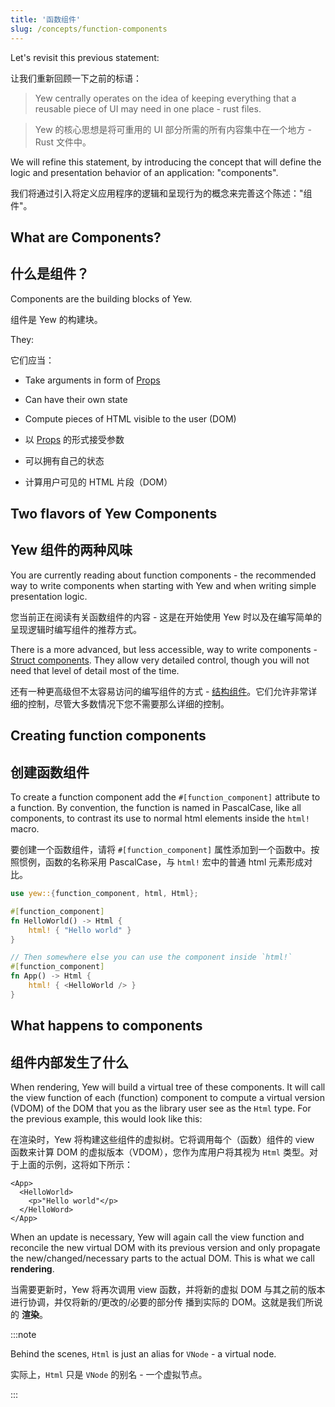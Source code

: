 ```yaml
---
title: '函数组件'
slug: /concepts/function-components
---
```


Let's revisit this previous statement:

让我们重新回顾一下之前的标语：

> Yew centrally operates on the idea of keeping everything that a reusable piece of
> UI may need in one place - rust files.

> Yew 的核心思想是将可重用的 UI 部分所需的所有内容集中在一个地方 - Rust 文件中。

We will refine this statement, by introducing the concept that will define the logic and
presentation behavior of an application: "components".

我们将通过引入将定义应用程序的逻辑和呈现行为的概念来完善这个陈述："组件"。

## What are Components?

## 什么是组件？

Components are the building blocks of Yew.

组件是 Yew 的构建块。

They:

它们应当：

-   Take arguments in form of [Props](./properties.mdx)
-   Can have their own state
-   Compute pieces of HTML visible to the user (DOM)

-   以 [Props](./properties.mdx) 的形式接受参数
-   可以拥有自己的状态
-   计算用户可见的 HTML 片段（DOM）

## Two flavors of Yew Components

## Yew 组件的两种风味

You are currently reading about function components - the recommended way to write components
when starting with Yew and when writing simple presentation logic.

您当前正在阅读有关函数组件的内容 - 这是在开始使用 Yew 时以及在编写简单的呈现逻辑时编写组件的推荐方式。

There is a more advanced, but less accessible, way to write components - [Struct components](advanced-topics/struct-components/introduction.mdx).
They allow very detailed control, though you will not need that level of detail most of the time.

还有一种更高级但不太容易访问的编写组件的方式 - [结构组件](advanced-topics/struct-components/introduction.mdx)。它们允许非常详细的控制，尽管大多数情况下您不需要那么详细的控制。

## Creating function components

## 创建函数组件

To create a function component add the `#[function_component]` attribute to a function.
By convention, the function is named in PascalCase, like all components, to contrast its
use to normal html elements inside the `html!` macro.

要创建一个函数组件，请将 `#[function_component]` 属性添加到一个函数中。按照惯例，函数的名称采用 PascalCase，与 `html!` 宏中的普通 html 元素形成对比。

```rust
use yew::{function_component, html, Html};

#[function_component]
fn HelloWorld() -> Html {
    html! { "Hello world" }
}

// Then somewhere else you can use the component inside `html!`
#[function_component]
fn App() -> Html {
    html! { <HelloWorld /> }
}
```

## What happens to components

## 组件内部发生了什么

When rendering, Yew will build a virtual tree of these components.
It will call the view function of each (function) component to compute a virtual version (VDOM) of the DOM
that you as the library user see as the `Html` type.
For the previous example, this would look like this:

在渲染时，Yew 将构建这些组件的虚拟树。它将调用每个（函数）组件的 view 函数来计算 DOM 的虚拟版本（VDOM），您作为库用户将其视为 `Html` 类型。对于上面的示例，这将如下所示：

```xhtml
<App>
  <HelloWorld>
    <p>"Hello world"</p>
  </HelloWord>
</App>
```

When an update is necessary, Yew will again call the view function and reconcile the new virtual DOM with its
previous version and only propagate the new/changed/necessary parts to the actual DOM.
This is what we call **rendering**.

当需要更新时，Yew 将再次调用 view 函数，并将新的虚拟 DOM 与其之前的版本进行协调，并仅将新的/更改的/必要的部分传 播到实际的 DOM。这就是我们所说的 **渲染**。

:::note

Behind the scenes, `Html` is just an alias for `VNode` - a virtual node.

实际上，`Html` 只是 `VNode` 的别名 - 一个虚拟节点。

:::
